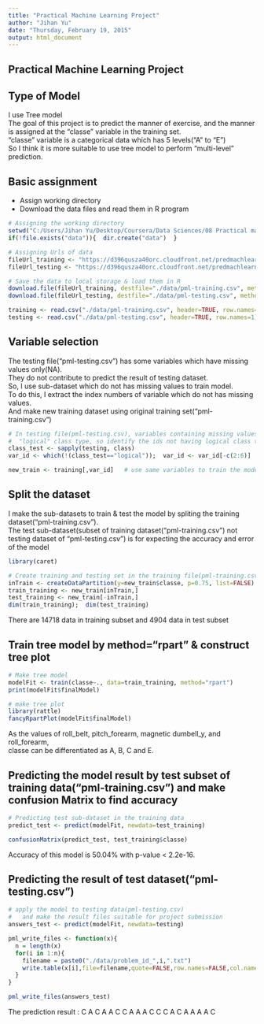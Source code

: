 ```yaml
---
title: "Practical Machine Learning Project"
author: "Jihan Yu"
date: "Thursday, February 19, 2015"
output: html_document
---
```


## Practical Machine Learning Project
## Type of Model
I use Tree model  
The goal of this project is to predict the manner of exercise, and the manner is assigned at the "classe" variable in the training set.  
"classe" variable is a categorical data which has 5 levels("A" to "E")  
So I think it is more suitable to use tree model to perform "multi-level" prediction.  

## Basic assignment  
- Assign working directory  
- Download the data files and read them in R program
```r
# Assigning the working directory
setwd("C:/Users/Jihan Yu/Desktop/Coursera/Data Sciences/08 Practical machine learning")
if(!file.exists("data")){  dir.create("data")  }

# Assigning Urls of data
fileUrl_training <- "https://d396qusza40orc.cloudfront.net/predmachlearn/pml-training.csv"
fileUrl_testing <- "https://d396qusza40orc.cloudfront.net/predmachlearn/pml-testing.csv"

# Save the data to local storage & load them in R
download.file(fileUrl_training, destfile="./data/pml-training.csv", method="curl")
download.file(fileUrl_testing, destfile="./data/pml-testing.csv", method="curl")

training <- read.csv("./data/pml-training.csv", header=TRUE, row.names=1)
testing <- read.csv("./data/pml-testing.csv", header=TRUE, row.names=1)
```

## Variable selection
The testing file("pml-testing.csv") has some variables which have missing values only(NA).  
They do not contribute to predict the result of testing dataset.  
So, I use sub-dataset which do not has missing values to train model.  
To do this, I extract the index numbers of variable which do not has missing values.  
And make new training dataset using original training set("pml-training.csv")  

```r
# In testing file(pml-testing.csv), variables containing missing values only has
#  "logical" class type, so identify the ids not having logical class type and use them
class_test <- sapply(testing, class)
var_id <- which(!(class_test=="logical"));  var_id <- var_id[-c(2:6)]

new_train <- training[,var_id]   # use same variables to train the model
```


## Split the dataset
I make the sub-datasets to train & test the model by spliting the training dataset("pml-training.csv").  
The test sub-dataset(subset of training dataset("pml-training.csv") not testing dataset of "pml-testing.csv") 
is for expecting the accuracy and error of the model

```r
library(caret)

# Create training and testing set in the training file(pml-training.csv)
inTrain <- createDataPartition(y=new_train$classe, p=0.75, list=FALSE)
train_training <- new_train[inTrain,]
test_training <- new_train[-inTrain,]
dim(train_training);  dim(test_training)
```
There are 14718 data in training subset and 4904 data in test subset  


## Train tree model by method="rpart" & construct tree plot
```r
# Make tree model
modelFit <- train(classe~., data=train_training, method="rpart")
print(modelFit$finalModel)

# make tree plot
library(rattle)
fancyRpartPlot(modelFit$finalModel)
```  
  
As the values of roll_belt, pitch_forearm, magnetic dumbell_y, and roll_forearm,  
classe can be differentiated as A, B, C and E.  


## Predicting the model result by test subset of training data("pml-training.csv") and make confusion Matrix to find accuracy
```r
# Predicting test sub-dataset in the training data
predict_test <- predict(modelFit, newdata=test_training)

confusionMatrix(predict_test, test_training$classe)
```
Accuracy of this model is 50.04% with p-value < 2.2e-16.  

## Predicting the result of test dataset("pml-testing.csv")
```r
# apply the model to testing data(pml-testing.csv)
#   and make the result files suitable for project submission
answers_test <- predict(modelFit, newdata=testing)

pml_write_files <- function(x){
  n = length(x)
  for(i in 1:n){
    filename = paste0("./data/problem_id_",i,".txt")
    write.table(x[i],file=filename,quote=FALSE,row.names=FALSE,col.names=FALSE)
  }
}

pml_write_files(answers_test)
```
The prediction result : C A C A A C C A A A C C C A C A A A A C  
